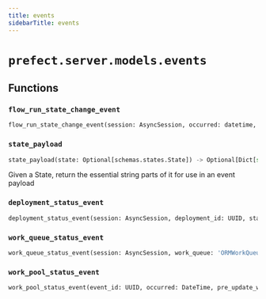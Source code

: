 ```yaml
---
title: events
sidebarTitle: events
---
```


# `prefect.server.models.events`

## Functions

### `flow_run_state_change_event` <sup><a href="https://github.com/prefecthq/prefect/blob/main/src/prefect/server/models/events.py#L42" target="_blank"><Icon icon="github" style="width: 14px; height: 14px;" /></a></sup>

```python
flow_run_state_change_event(session: AsyncSession, occurred: datetime, flow_run: ORMFlowRun, initial_state_id: Optional[UUID], initial_state: Optional[schemas.states.State], validated_state_id: Optional[UUID], validated_state: schemas.states.State) -> Event
```

### `state_payload` <sup><a href="https://github.com/prefecthq/prefect/blob/main/src/prefect/server/models/events.py#L262" target="_blank"><Icon icon="github" style="width: 14px; height: 14px;" /></a></sup>

```python
state_payload(state: Optional[schemas.states.State]) -> Optional[Dict[str, str]]
```


Given a State, return the essential string parts of it for use in an
event payload


### `deployment_status_event` <sup><a href="https://github.com/prefecthq/prefect/blob/main/src/prefect/server/models/events.py#L294" target="_blank"><Icon icon="github" style="width: 14px; height: 14px;" /></a></sup>

```python
deployment_status_event(session: AsyncSession, deployment_id: UUID, status: DeploymentStatus, occurred: DateTime) -> Event
```

### `work_queue_status_event` <sup><a href="https://github.com/prefecthq/prefect/blob/main/src/prefect/server/models/events.py#L365" target="_blank"><Icon icon="github" style="width: 14px; height: 14px;" /></a></sup>

```python
work_queue_status_event(session: AsyncSession, work_queue: 'ORMWorkQueue', occurred: DateTime) -> Event
```

### `work_pool_status_event` <sup><a href="https://github.com/prefecthq/prefect/blob/main/src/prefect/server/models/events.py#L401" target="_blank"><Icon icon="github" style="width: 14px; height: 14px;" /></a></sup>

```python
work_pool_status_event(event_id: UUID, occurred: DateTime, pre_update_work_pool: Optional['ORMWorkPool'], work_pool: 'ORMWorkPool') -> Event
```
